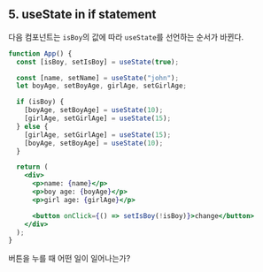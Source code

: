 ## 5. useState in if statement

다음 컴포넌트는 `isBoy`의 값에 따라 `useState`를 선언하는 순서가 바뀐다.

```jsx showLineNumbers
function App() {
  const [isBoy, setIsBoy] = useState(true);

  const [name, setName] = useState("john");
  let boyAge, setBoyAge, girlAge, setGirlAge;

  if (isBoy) {
    [boyAge, setBoyAge] = useState(10);
    [girlAge, setGirlAge] = useState(15);
  } else {
    [girlAge, setGirlAge] = useState(15);
    [boyAge, setBoyAge] = useState(10);
  }

  return (
    <div>
      <p>name: {name}</p>
      <p>boy age: {boyAge}</p>
      <p>girl age: {girlAge}</p>

      <button onClick={() => setIsBoy(!isBoy)}>change</button>
    </div>
  );
}
```

버튼을 누를 때 어떤 일이 일어나는가?
